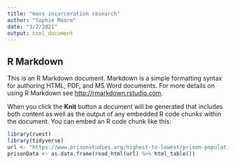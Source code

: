 ```yaml
---
title: "mass incarceration research"
author: "Sophie Moore"
date: "3/2/2021"
output: html_document
---
```


## R Markdown

This is an R Markdown document. Markdown is a simple formatting syntax for authoring HTML, PDF, and MS Word documents. For more details on using R Markdown see <http://rmarkdown.rstudio.com>.

When you click the **Knit** button a document will be generated that includes both content as well as the output of any embedded R code chunks within the document. You can embed an R code chunk like this:

```r
library(rvest)
library(tidyverse)
url <- "https://www.prisonstudies.org/highest-to-lowest/prison-population-total?field_region_taxonomy_tid=All"
prisonData <- as.data.frame(read_html(url) %>% html_table())
```


